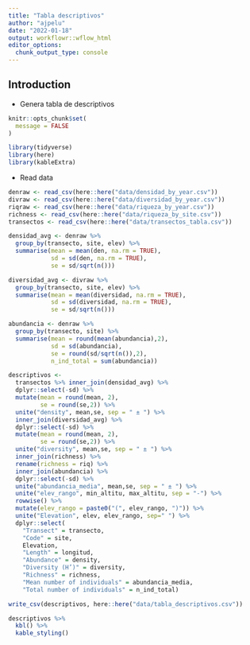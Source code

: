 ```yaml
---
title: "Tabla descriptivos"
author: "ajpelu"
date: "2022-01-18"
output: workflowr::wflow_html
editor_options:
  chunk_output_type: console
---
```


## Introduction

- Genera tabla de descriptivos 

```r
knitr::opts_chunk$set(
  message = FALSE
)
```


```r
library(tidyverse)
library(here)
library(kableExtra)
```

- Read data

```r
denraw <- read_csv(here::here("data/densidad_by_year.csv")) 
divraw <- read_csv(here::here("data/diversidad_by_year.csv")) 
riqraw <- read_csv(here::here("data/riqueza_by_year.csv"))
richness <- read_csv(here::here("data/riqueza_by_site.csv"))
transectos <- read_csv(here::here("data/transectos_tabla.csv"))
```


```r
densidad_avg <- denraw %>%
  group_by(transecto, site, elev) %>%
  summarise(mean = mean(den, na.rm = TRUE),
            sd = sd(den, na.rm = TRUE),
            se = sd/sqrt(n()))

diversidad_avg <- divraw %>%
  group_by(transecto, site, elev) %>%
  summarise(mean = mean(diversidad, na.rm = TRUE),
            sd = sd(diversidad, na.rm = TRUE),
            se = sd/sqrt(n()))

abundancia <- denraw %>%
  group_by(transecto, site) %>%
  summarise(mean = round(mean(abundancia),2),
            sd = sd(abundancia),
            se = round(sd/sqrt(n()),2),
            n_ind_total = sum(abundancia))
```

```r
descriptivos <- 
  transectos %>% inner_join(densidad_avg) %>%
  dplyr::select(-sd) %>%
  mutate(mean = round(mean, 2),
         se = round(se,2)) %>%
  unite("density", mean,se, sep = " ± ") %>% 
  inner_join(diversidad_avg) %>%
  dplyr::select(-sd) %>%
  mutate(mean = round(mean, 2),
         se = round(se,2)) %>%
  unite("diversity", mean,se, sep = " ± ") %>%
  inner_join(richness) %>%
  rename(richness = riq) %>%
  inner_join(abundancia) %>%
  dplyr::select(-sd) %>%
  unite("abundancia_media", mean,se, sep = " ± ") %>% 
  unite("elev_rango", min_altitu, max_altitu, sep = "-") %>% 
  rowwise() %>% 
  mutate(elev_rango = paste0("(", elev_rango, ")")) %>% 
  unite("Elevation", elev, elev_rango, sep=" ") %>% 
  dplyr::select(
    "Transect" = transecto,
    "Code" = site,
    Elevation,
    "Length" = longitud,
    "Abundance" = density,
    "Diversity (H’)" = diversity,
    "Richness" = richness,
    "Mean number of individuals" = abundancia_media,
    "Total number of individuals" = n_ind_total)

write_csv(descriptivos, here::here("data/tabla_descriptivos.csv"))
```


```r
descriptivos %>% 
  kbl() %>% 
  kable_styling()
```

